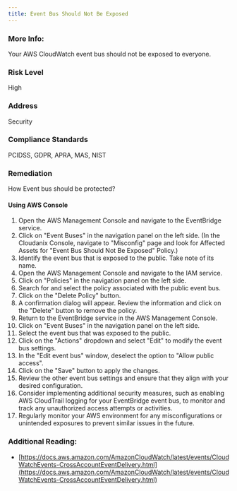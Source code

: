 ```yaml
---
title: Event Bus Should Not Be Exposed
---
```


### More Info:

Your AWS CloudWatch event bus should not be exposed to everyone.

### Risk Level

High

### Address

Security

### Compliance Standards

PCIDSS, GDPR, APRA, MAS, NIST

### Remediation

How Event bus should be protected?

#### Using AWS Console

1. Open the AWS Management Console and navigate to the EventBridge service.
2. Click on "Event Buses" in the navigation panel on the left side.
    (In the Cloudanix Console, navigate to "Misconfig" page and look for Affected Assets for "Event Bus Should Not Be Exposed" Policy.)
3. Identify the event bus that is exposed to the public. Take note of its name.
4. Open the AWS Management Console and navigate to the IAM service.
5. Click on "Policies" in the navigation panel on the left side.
6. Search for and select the policy associated with the public event bus.
7. Click on the "Delete Policy" button.
8. A confirmation dialog will appear. Review the information and click on the "Delete" button to remove the policy.
9. Return to the EventBridge service in the AWS Management Console.
10. Click on "Event Buses" in the navigation panel on the left side.
11. Select the event bus that was exposed to the public.
12. Click on the "Actions" dropdown and select "Edit" to modify the event bus settings.
13. In the "Edit event bus" window, deselect the option to "Allow public access".
14. Click on the "Save" button to apply the changes.
15. Review the other event bus settings and ensure that they align with your desired configuration.
16. Consider implementing additional security measures, such as enabling AWS CloudTrail logging for your EventBridge event bus, to monitor and track any unauthorized access attempts or activities.
17. Regularly monitor your AWS environment for any misconfigurations or unintended exposures to prevent similar issues in the future.

### Additional Reading:

- [https://docs.aws.amazon.com/AmazonCloudWatch/latest/events/CloudWatchEvents-CrossAccountEventDelivery.html](https://docs.aws.amazon.com/AmazonCloudWatch/latest/events/CloudWatchEvents-CrossAccountEventDelivery.html)
